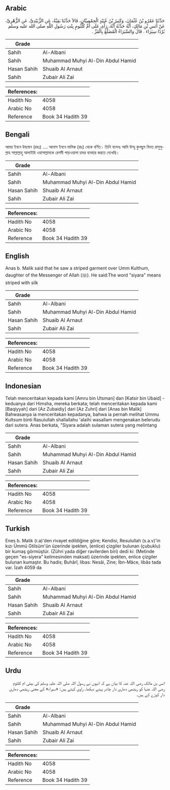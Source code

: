 ## Arabic


<div dir="rtl" lang="ar" style={{fontSize:'larger',backgroundColor:'#f8f9fa',padding:20}}>
حَدَّثَنَا عَمْرُو بْنُ عُثْمَانَ، وَكَثِيرُ بْنُ عُبَيْدٍ الْحِمْصِيَّانِ، قَالاَ حَدَّثَنَا بَقِيَّةُ، عَنِ الزُّبَيْدِيِّ، عَنِ الزُّهْرِيِّ، عَنْ أَنَسِ بْنِ مَالِكٍ، أَنَّهُ حَدَّثَهُ أَنَّهُ، رَأَى عَلَى أُمِّ كُلْثُومٍ بِنْتِ رَسُولِ اللَّهِ صلى الله عليه وسلم بُرْدًا سِيَرَاءَ ‏.‏ قَالَ وَالسِّيَرَاءُ الْمُضَلَّعُ بِالْقَزِّ ‏.‏
</div>
<div style={{backgroundColor:'#f8f9fa',padding:20, marginBottom: 10}}><table> <thead> <tr> <th>Grade</th> <th></th> </tr> </thead> <tbody> <tr><td>Sahih</td><td>Al-Albani</td></tr><tr><td>Sahih</td><td>Muhammad Muhyi Al-Din Abdul Hamid</td></tr><tr><td>Hasan Sahih</td><td>Shuaib Al Arnaut</td></tr><tr><td>Sahih</td><td>Zubair Ali Zai</td></tr></tbody></table><table> <thead> <tr> <th>References:</th> <th></th> </tr> </thead> <tbody><tr><td>Hadith No</td><td>4058</td></tr><tr><td>Arabic No</td><td>4058</td></tr><tr><td>Reference</td><td>Book 34 Hadith 39</td></tr></tbody></table></div>

## Bengali


<div dir="ltr" lang="bn" style={{fontSize:'larger',backgroundColor:'#f8f9fa',padding:20}}>
আমর ইবনে উছমান (রহঃ) .... আনাস ইবনে মালিক (রাঃ) থেকে বর্ণিত। তিনি বলেনঃ আমি উম্মু কুলছুম বিনত রাসুলুল্লাহ সাল্লাল্লাহু আলাইহি ওয়াসাল্লামকে রেশমী পাড়ওয়ালা চাদর ব্যবহার করতে দেখেছি।
</div>
<div style={{backgroundColor:'#f8f9fa',padding:20, marginBottom: 10}}><table> <thead> <tr> <th>Grade</th> <th></th> </tr> </thead> <tbody> <tr><td>Sahih</td><td>Al-Albani</td></tr><tr><td>Sahih</td><td>Muhammad Muhyi Al-Din Abdul Hamid</td></tr><tr><td>Hasan Sahih</td><td>Shuaib Al Arnaut</td></tr><tr><td>Sahih</td><td>Zubair Ali Zai</td></tr></tbody></table><table> <thead> <tr> <th>References:</th> <th></th> </tr> </thead> <tbody><tr><td>Hadith No</td><td>4058</td></tr><tr><td>Arabic No</td><td>4058</td></tr><tr><td>Reference</td><td>Book 34 Hadith 39</td></tr></tbody></table></div>

## English


<div dir="ltr" lang="en" style={{fontSize:'larger',backgroundColor:'#f8f9fa',padding:20}}>
Anas b. Malik said that he saw a striped garment over Umm Kulthum, daughter of the Messenger of Allah (ﷺ). He said:The word "siyara" means striped with silk
</div>
<div style={{backgroundColor:'#f8f9fa',padding:20, marginBottom: 10}}><table> <thead> <tr> <th>Grade</th> <th></th> </tr> </thead> <tbody> <tr><td>Sahih</td><td>Al-Albani</td></tr><tr><td>Sahih</td><td>Muhammad Muhyi Al-Din Abdul Hamid</td></tr><tr><td>Hasan Sahih</td><td>Shuaib Al Arnaut</td></tr><tr><td>Sahih</td><td>Zubair Ali Zai</td></tr></tbody></table><table> <thead> <tr> <th>References:</th> <th></th> </tr> </thead> <tbody><tr><td>Hadith No</td><td>4058</td></tr><tr><td>Arabic No</td><td>4058</td></tr><tr><td>Reference</td><td>Book 34 Hadith 39</td></tr></tbody></table></div>

## Indonesian


<div dir="ltr" lang="id" style={{fontSize:'larger',backgroundColor:'#f8f9fa',padding:20}}>
Telah menceritakan kepada kami [Amru bin Utsman] dan [Katsir bin Ubaid] -keduanya dari Himsha, mereka berkata; telah menceritakan kepada kami [Baqiyyah] dari [Az Zubaidiy] dari [Az Zuhri] dari [Anas bin Malik] Bahwasanya ia menceritakan kepadanya, bahwa ia pernah melihat Ummu Kultsum binti Rasulullah shallallahu 'alaihi wasallam mengenakan belerudu dari sutera. Anas berkata, "Siyara adalah sulaman sutera yang melintang
</div>
<div style={{backgroundColor:'#f8f9fa',padding:20, marginBottom: 10}}><table> <thead> <tr> <th>Grade</th> <th></th> </tr> </thead> <tbody> <tr><td>Sahih</td><td>Al-Albani</td></tr><tr><td>Sahih</td><td>Muhammad Muhyi Al-Din Abdul Hamid</td></tr><tr><td>Hasan Sahih</td><td>Shuaib Al Arnaut</td></tr><tr><td>Sahih</td><td>Zubair Ali Zai</td></tr></tbody></table><table> <thead> <tr> <th>References:</th> <th></th> </tr> </thead> <tbody><tr><td>Hadith No</td><td>4058</td></tr><tr><td>Arabic No</td><td>4058</td></tr><tr><td>Reference</td><td>Book 34 Hadith 39</td></tr></tbody></table></div>

## Turkish


<div dir="ltr" lang="tr" style={{fontSize:'larger',backgroundColor:'#f8f9fa',padding:20}}>
Enes b. Malik (r.a)'den rivayet edildiğine göre; Kendisi, Resulullah (s.a.v)'in kızı Ümmü Gtilsüm'ün üzerinde ipekten, (enlice) çizgiler bulunan (çubuklu) bir kumaş görmüştür. (Zühri yada diğer ravilerden biri) dedi ki: (Metinde geçen "es-siyera" kelimesinden maksat) üzerinde ipekten, enlice çizgiler bulunan kumaştır. Bu hadis; Buhârî, libas: Nesâi, Zine; İbn-Mâce, libâs tada var. İzah 4059 da
</div>
<div style={{backgroundColor:'#f8f9fa',padding:20, marginBottom: 10}}><table> <thead> <tr> <th>Grade</th> <th></th> </tr> </thead> <tbody> <tr><td>Sahih</td><td>Al-Albani</td></tr><tr><td>Sahih</td><td>Muhammad Muhyi Al-Din Abdul Hamid</td></tr><tr><td>Hasan Sahih</td><td>Shuaib Al Arnaut</td></tr><tr><td>Sahih</td><td>Zubair Ali Zai</td></tr></tbody></table><table> <thead> <tr> <th>References:</th> <th></th> </tr> </thead> <tbody><tr><td>Hadith No</td><td>4058</td></tr><tr><td>Arabic No</td><td>4058</td></tr><tr><td>Reference</td><td>Book 34 Hadith 39</td></tr></tbody></table></div>

## Urdu


<div dir="rtl" lang="ur" style={{fontSize:'larger',backgroundColor:'#f8f9fa',padding:20}}>
انس بن مالک رضی اللہ عنہ کا بیان ہے کہ انہوں نے رسول اللہ صلی اللہ علیہ وسلم کی بیٹی ام کلثوم رضی اللہ عنہا کو ریشمی دھاری دار چادر پہنے دیکھا۔ راوی کہتے ہیں: «سیراء» کے معنی ریشمی دھاری دار کپڑے کے ہیں۔
</div>
<div style={{backgroundColor:'#f8f9fa',padding:20, marginBottom: 10}}><table> <thead> <tr> <th>Grade</th> <th></th> </tr> </thead> <tbody> <tr><td>Sahih</td><td>Al-Albani</td></tr><tr><td>Sahih</td><td>Muhammad Muhyi Al-Din Abdul Hamid</td></tr><tr><td>Hasan Sahih</td><td>Shuaib Al Arnaut</td></tr><tr><td>Sahih</td><td>Zubair Ali Zai</td></tr></tbody></table><table> <thead> <tr> <th>References:</th> <th></th> </tr> </thead> <tbody><tr><td>Hadith No</td><td>4058</td></tr><tr><td>Arabic No</td><td>4058</td></tr><tr><td>Reference</td><td>Book 34 Hadith 39</td></tr></tbody></table></div>